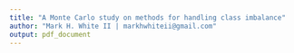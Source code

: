 ```yaml
---
title: "A Monte Carlo study on methods for handling class imbalance"
author: "Mark H. White II | markhwhiteii@gmail.com"
output: pdf_document
---
```



